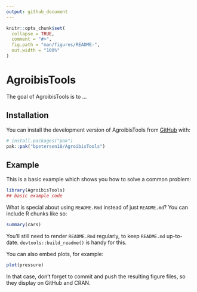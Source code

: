 ```yaml
---
output: github_document
---
```


<!-- README.md is generated from README.Rmd. Please edit that file -->

```r
knitr::opts_chunk$set(
  collapse = TRUE,
  comment = "#>",
  fig.path = "man/figures/README-",
  out.width = "100%"
)
```

# AgroibisTools

<!-- badges: start -->
<!-- badges: end -->

The goal of AgroibisTools is to ...

## Installation

You can install the development version of AgroibisTools from [GitHub](https://github.com/) with:

``` r
# install.packages("pak")
pak::pak("bpetersen18/AgroibisTools")
```

## Example

This is a basic example which shows you how to solve a common problem:

```r
library(AgroibisTools)
## basic example code
```

What is special about using `README.Rmd` instead of just `README.md`? You can include R chunks like so:

```r
summary(cars)
```

You'll still need to render `README.Rmd` regularly, to keep `README.md` up-to-date. `devtools::build_readme()` is handy for this.

You can also embed plots, for example:

```r
plot(pressure)
```

In that case, don't forget to commit and push the resulting figure files, so they display on GitHub and CRAN.
